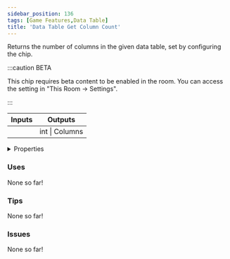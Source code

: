 ```yaml
---
sidebar_position: 136
tags: [Game Features,Data Table]
title: 'Data Table Get Column Count'
---
```


Returns the number of columns in the given data table, set by configuring the chip.

:::caution BETA

This chip requires beta content to be enabled in the room. You can access the setting in "This Room -> Settings".

:::

<IChip uuid="bf05749e-c89e-4aa2-97f8-31c105f45b49"/>

<table><thead><tr><th>Inputs</th><th>Outputs</th></tr></thead><tbody><tr><td /><td>int | Columns</td></tr></tbody></table>

<details>
  <summary>Properties</summary>
  <div>
    <div>
    <table>
      <tbody>
        <tr>
          <td>Is beta required?</td>
          <td>Yes</td>
        </tr>
        <tr>
          <td>Is chip a trolling risk?</td>
          <td>No</td>
        </tr>
        <tr>
          <td>Is chip a role assignment risk?</td>
          <td>No</td>
        </tr>
        <tr>
          <td>Chip UUID</td>
          <td>bf05749e-c89e-4aa2-97f8-31c105f45b49</td>
        </tr>
        <tr>
          <td>Room availability</td>
          <td>Available everywhere</td>
        </tr>
      </tbody>
    </table>
    </div>
  </div>
</details>

### Uses

None so far!

### Tips

None so far!

### Issues

None so far!